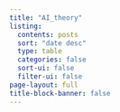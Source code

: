 ```yaml
---
title: "AI_theory"
listing:
  contents: posts
  sort: "date desc"
  type: table
  categories: false
  sort-ui: false
  filter-ui: false
page-layout: full
title-block-banner: false
---
```



